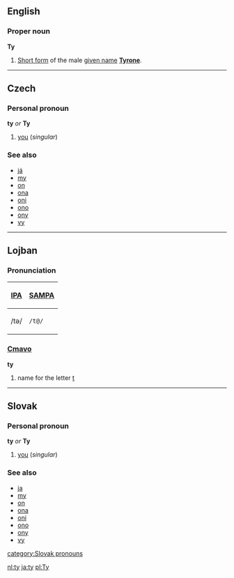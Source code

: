 ==English==
===Proper noun===
'''Ty'''

#[[Short form]] of the male [[given name]] '''[[Tyrone]]'''.

----
==Czech==
===Personal pronoun===
'''ty''' ''or'' '''Ty'''

#[[you]] (''singular'')

===See also===
*[[já]]
*[[my#Czech|my]]
*[[on#Czech|on]]
*[[ona]]
*[[oni]]
*[[ono]]
*[[ony]]
*[[vy]]

----
==Lojban==
===Pronunciation===
{| border=1 cellpadding=5
! [[w:International Phonetic Alphabet|IPA]] !! [[w:SAMPA|SAMPA]]
|-
| /tə/ || <tt>/t@/</tt>
|}

===[[Cmavo]]===
'''ty'''
# name for the letter [[t]]

----
==Slovak==
===Personal pronoun===
'''ty''' ''or'' '''Ty'''

#[[you]] (''singular'')

===See also===
*[[ja#Slovak|ja]]
*[[my#Slovak|my]]
*[[on#Slovak|on]]
*[[ona]]
*[[oni]]
*[[ono]]
*[[ony]]
*[[vy]]

[[category:Slovak pronouns]]

[[nl:ty]]
[[ja:ty]]
[[pl:Ty]]